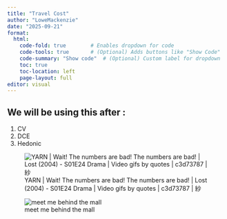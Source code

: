 ```yaml
---
title: "Travel Cost"
author: "LoweMackenzie"
date: "2025-09-21"
format:
  html:
    code-fold: true        # Enables dropdown for code
    code-tools: true       # (Optional) Adds buttons like "Show Code"
    code-summary: "Show code"  # (Optional) Custom label for dropdown
    toc: true
    toc-location: left
    page-layout: full
editor: visual
---
```


## We will be using this after :

1.  CV
2.  DCE
3.  Hedonic

![YARN \| Wait! The numbers are bad! The numbers are bad! \| Lost (2004) - S01E24 Drama \| Video gifs by quotes \| c3d73787 \| 紗](https://y.yarn.co/c3d73787-78a2-4e9f-b932-e5dfdb46bc3f_text.gif){alt="YARN | Wait! The numbers are bad! The numbers are bad! | Lost (2004) -  S01E24 Drama | Video gifs by quotes | c3d73787 | 紗"}

![meet me behind the mall](https://64.media.tumblr.com/a2d3daadbf45c4d2903f82c5c5383f6b/tumblr_myg0klS5sR1snil4go2_250.gif){alt="meet me behind the mall"}
